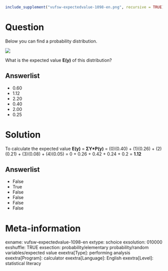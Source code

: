 ```r
include_supplement("vufsw-expectedvalue-1098-en.png", recursive = TRUE)
```

Question
========
Below you can find a probability distribution.  
  
![](vufsw-expectedvalue-1098-en.png)
  
What is the expected value **E(y)** of this distribution?

Answerlist
----------
* 0.60
* 1.12
* 2.20
* 0.40
* 2.00
* 0.25

Solution
========





To calculate the expected value **E(y)** = **ΣY\*P(y)** = (0)(0.40) +
(1)(0.26) + (2)(0.21) + (3)(0.08) + (4)(0.05) = 0 + 0.26 + 0.42 + 0.24 +
0.2 = **1.12**




Answerlist
----------
* False
* True
* False
* False
* False
* False

Meta-information
================
exname: vufsw-expectedvalue-1098-en
extype: schoice
exsolution: 010000
exshuffle: TRUE
exsection: probability/elementary probability/random variables/expected value
exextra[Type]: performing analysis
exextra[Program]: calculator
exextra[Language]: English
exextra[Level]: statistical literacy

